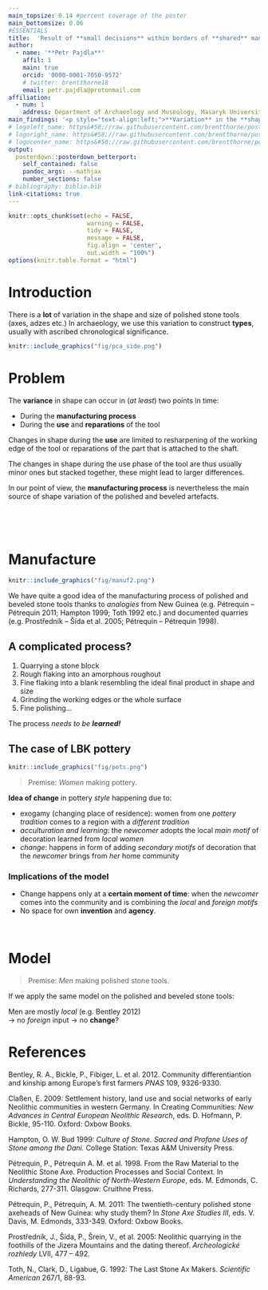 ```yaml
---
main_topsize: 0.14 #percent coverage of the poster
main_bottomsize: 0.06
#ESSENTIALS
title:  'Result of **small decisions** within borders of **shared** manufacturing **practice**'
author:
  - name: '**Petr Pajdla**'
    affil: 1
    main: true
    orcid: '0000-0001-7050-9572'
    # twitter: brentthorne18 
    email: petr.pajdla@protonmail.com
affiliation:
  - num: 1
    address: Department of Archaeology and Museology, Masaryk University
main_findings: '<p style="text-align:left;">**Variation** in the **shape** of polished<br>**stone tools**</p>'
# logoleft_name: https&#58;//raw.githubusercontent.com/brentthorne/posterdown/master/images/betterhexlogo.png
# logoright_name: https&#58;//raw.githubusercontent.com/brentthorne/posterdown/master/images/betterhexlogo.png
# logocenter_name: https&#58;//raw.githubusercontent.com/brentthorne/posterdown/master/images/qr-code-black.png
output: 
  posterdown::posterdown_betterport:
    self_contained: false
    pandoc_args: --mathjax
    number_sections: false
# bibliography: biblio.bib
link-citations: true
---
```


```r
knitr::opts_chunk$set(echo = FALSE,
                      warning = FALSE,
                      tidy = FALSE,
                      message = FALSE,
                      fig.align = 'center',
                      out.width = "100%")
options(knitr.table.format = "html") 
```

# Introduction

There is a **lot** of variation in the shape and size of polished stone tools (axes, adzes etc.)
In archaeology, we use this variation to construct **types**, usually with
ascribed chronological significance.

```r
knitr::include_graphics("fig/pca_side.png")
```

# Problem 

The **variance** in shape can occur in (*at least*) two points in time:

- During the **manufacturing process**
- During the **use** and **reparations** of the tool

Changes in shape during the **use** are limited to resharpening of the working edge of the 
tool or reparations of the part that is attached to the shaft.

The changes in shape during the use phase of the tool are thus usually minor ones but
stacked together, these might lead to larger differences.

In our point of view, the **manufacturing process** is nevertheless the main source of 
shape variation of the polished and beveled artefacts.

<br>

<br>

# Manufacture

```r
knitr::include_graphics("fig/manuf2.png")
```

We have quite a good idea of the manufacturing process of polished and beveled stone 
tools thanks to *analogies* from New Guinea (e.g. Pétrequin -- Pétrequin 2011; Hampton 1999; Toth 1992 etc.)
and documented quarries (e.g. Prostředník -- Šída et al. 2005; Pétrequin -- Pétrequin 1998).

## A complicated process?

1. Quarrying a stone block
2. Rough flaking into an amorphous roughout
3. Fine flaking into a blank resembling the ideal final product in shape and size
4. Grinding the working edges or the whole surface
5. Fine polishing...

The process *needs to be **learned!***

## The case of LBK pottery

```r
knitr::include_graphics("fig/pots.png")
```

> Premise: *Women* making pottery.

**Idea of change** in pottery *style* happening due to:

- exogamy (changing place of residence): 
  women from one *pottery tradition* comes to a region with a *different tradition*
- *acculturation and learning*: 
  the *newcomer* adopts the local *main motif* of decoration learned from *local women*
- *change*: 
  happens in form of adding *secondary motifs* of decoration that the *newcomer* brings from *her* home community

### Implications of the model

- Change happens only at a **certain moment of time**: 
  when the *newcomer* comes into the community and is combining the *local* and *foreign* *motifs*
- No space for own **invention** and **agency**.

<br>

# Model

> Premise: *Men* making polished stone tools.

If we apply the same model on the polished and beveled stone tools:

Men are mostly *local* (e.g. Bentley 2012)  
  &rarr; no *foreign* input &rarr; no **change**?







# References

Bentley, R. A., Bickle, P., Fibiger, L. et al. 2012. Community differentiantion and kinship among Europe's first farmers *PNAS* 109, 9326-9330.

Claßen, E. 2009: Settlement history, land use and social networks of early Neolithic communities in western Germany. 
In Creating Communities: *New Advances in Central European Neolithic Research*, eds. D. Hofmann, P. Bickle, 95-110. Oxford: Oxbow Books.

Hampton, O. W. Bud 1999: *Culture of Stone. Sacred and Profane Uses of Stone among the Dani.* 
College Station: Texas A&M University Press.

Pétrequin, P., Pétrequin A. M. et al. 1998. From the Raw Material to the Neolithic Stone Axe. Production Processes and Social Context. In *Understanding the Neolithic of North-Western Europe*, eds. M. Edmonds, C. Richards, 277-311. Glasgow: Cruithne Press.

Pétrequin, P., Pétrequin, A. M. 2011: The twentieth-century polished stone axeheads
of New Guinea: why study them? In *Stone Axe Studies III*, eds. V. Davis, M. Edmonds, 333-349. Oxford: Oxbow Books.

Prostředník, J., Šída, P., Šrein, V., et al. 2005: Neolithic quarrying in the foothills of
the Jizera Mountains and the dating thereof. *Archeologické rozhledy* LVII, 477 – 492.

Toth, N., Clark, D., Ligabue, G. 1992: The Last Stone Ax Makers. *Scientific American* 267/1, 88-93.


<!--
This is the `posterdown_betterport` template for the {posterdown} package! I was inspired by the twitter thread of [Mike Morrison](https://mobile.twitter.com/mikemorrison/status/1110191245035479041) and wanted to apply the `#betterposter` concept to the reproducible (yet simple to use) functionality of the {posterdown} package [@R-posterdown]. If you're not an R user don't sweat as you do **NOT** need to use it at all! Feel free to use only the Markdown functionality of this package :)

```r
knitr::write_bib(c('posterdown', 'rmarkdown','pagedown'), 'packages.bib')
```

## Objectives

1. Pick a template layout.
2. Write/ create your poster content distraction free.
3. Let posterdown do its thing!

# Methods

I will show here how to include poster elements that may be useful, such as an equation using mathjax:

$$
E = mc^2
$$

To reference a citation you can add your `.bib` file to the working directory and name it in the YAML metadata or generate an automated one as done here, then you only need to reference the label value in the `.bib` file. For example this package is built on top of the wonderful {pagedown} package and I will cite it at the end of this sentance using this in the rmd `[@R-pagedown]` [@R-pagedown].

To get a better understanding of how to include features like these please refer to the {posterdown} [wiki](https://github.com/posterdown/wiki).

**_Now on to the results!_**

# Results

Here you may have some figures to show off, bellow I have made a scatterplot with the infamous Iris dataset and I can even reference to the figure automatically like this, `Figure \@ref(fig:irisfigure)`, Figure \@ref(fig:irisfigure).

```r
par(mar=c(2,2,0,1))
plot(x = iris$Sepal.Length, y = iris$Sepal.Width,
     col = iris$Species, pch = 19, xlab = "Sepal Length",
     ylab = "Sepal Width")
```

Maybe you want to show off some of that fancy code you spent so much time on to make that figure, well you can do that too! Just use the `echo=TRUE` option in the r code chunk options, Figure \@ref(fig:myprettycode)!

```r
#trim whitespace
par(mar=c(2,2,0,0))
#plot boxplots
boxplot(iris$Sepal.Width~iris$Species,
        col = "#008080", 
        border = "#0b4545",
        ylab = "Sepal Width (cm)",
        xlab = "Species")
```

How about a neat table of data? See, Table \@ref(tab:iristable):

```r
knitr::kable(
  iris[1:15,1:5], format = "html",
  caption = "A table made with the **knitr::kable** function.",
  align = "c", col.names = c("Sepal <br> Length",
                             "Sepal <br> Width",
                             "Petal <br> Length",
                             "Petal <br> Width",
                             "Species"),
  escape = FALSE)
```

-->
